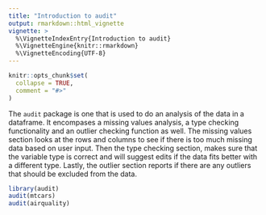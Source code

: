 ```yaml
---
title: "Introduction to audit"
output: rmarkdown::html_vignette
vignette: >
  %\VignetteIndexEntry{Introduction to audit}
  %\VignetteEngine{knitr::rmarkdown}
  %\VignetteEncoding{UTF-8}
---
```


```r
knitr::opts_chunk$set(
  collapse = TRUE,
  comment = "#>"
)
```
The `audit` package is one that is used to do an analysis of the data in a dataframe. It encompases a missing values analysis, a type checking functionality and an outlier checking function as well. The missing values section looks at the rows and columns to see if there is too much missing data based on user input. Then the type checking section, makes sure that the variable type is correct and will suggest edits if the data fits better with a different type. Lastly, the outlier section reports if there are any outliers that should be excluded from the data.
```r
library(audit)
audit(mtcars)
audit(airquality)
```
